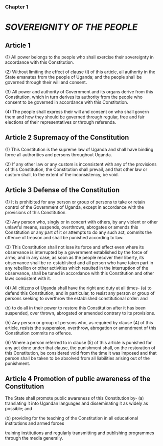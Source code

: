 ### Chapter 1
# *SOVEREIGNITY OF THE PEOPLE*

## Article 1
(1) All power belongs to the people who shall exercise their sovereignty in accordance with this Constitution.

(2) Without limiting the effect of clause (I) of this article, all authority in the State emanates from the people of Uganda; and the people shall be governed through their will and consent.

(3) All power and authority of Government and its organs derive from this Constitution, which in turn derives its authority from the people who consent to be governed in accordance with this Constitution.

(4) The people shall express their will and consent on who shall govern them and how they should be governed through regular, free and fair elections of their representatives or through referenda.

## Article 2 Supremacy of the Constitution
(1) This Constitution is the supreme law of Uganda and shall have binding force all authorities and persons throughout Uganda.

(2) If any other law or any custom is inconsistent with any of the provisions of this Constitution, the Constitution shall prevail, and that other law or custom shall, to the extent of the inconsistency, be void.

## Article 3 Defense of the Constitution
(1) It is prohibited for any person or group of persons to take or retain control of the Government of Uganda, except in accordance with the provisions of this Constitution.

(2) Any person who, singly or in concert with others, by any violent or other unlawful means, suspends, overthrows, abrogates or amends this Constitution or any part of it or attempts to do any such act, commits the offence of treason and shall be punished according to law.

(3) This Constitution shall not lose its force and effect even where its observance is interrupted by a government established by the force of arms; and in any case, as soon as the people recover their liberty, its observance shall be re-established and all person who have taken part in any rebellion or other activities which resulted in the interruption of the observance, shall be tuned in accordance with this Constitution and other laws consistent with it.

(4) All citizens of Uganda shall have the right and duty at all times- (a) to defend this Constitution, and in particular, to resist any person or group of persons seeking to overthrow the established constitutional order: and

(b) to do all in their power to restore this Constitution after it has been suspended, over thrown, abrogated or amended contrary to its provisions.

(5) Any person or group of persons who, as required by clause (4) of this article, resists the suspension, overthrow, abrogation or amendment of this Constitution commits no offence.

(6) Where a person referred to in clause (5) of this article is punished for any act done under that clause, the punishment shall, on the restoration of this Constitution, be considered void from the time it was imposed and that person shall be taken to be absolved from all liabilities arising out of the punishment.

## Article 4 Promotion of public awareness of the Constitution
The State shall promote public awareness of this Constitution by- (a) translating it into Ugandan languages and disseminating it as widely as possible; and

(b) providing for the teaching of the Constitution in all educational institutions and armed forces

training institutions and regularly transmitting and publishing programmes through the media generally.